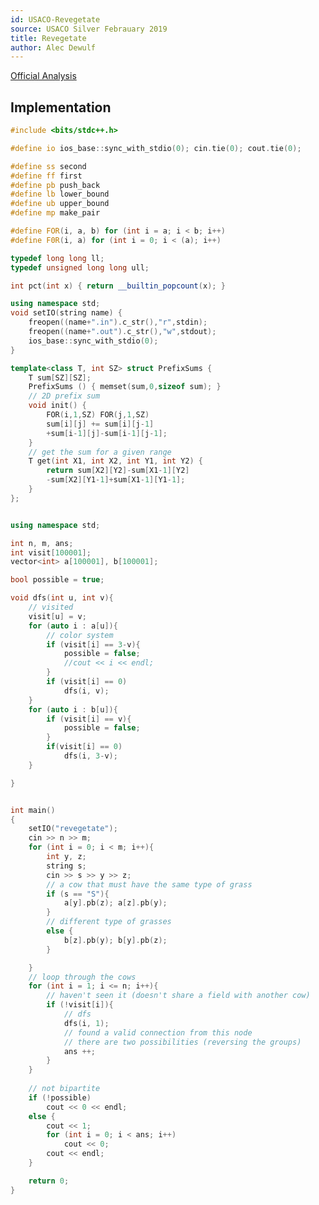 ```yaml
---
id: USACO-Revegetate
source: USACO Silver Febrauary 2019
title: Revegetate
author: Alec Dewulf
---
```


[Official Analysis](http://www.usaco.org/current/data/sol_revegetate_silver_feb19.html)


<LanguageSection>

<CPPSection>

## Implementation

```cpp
#include <bits/stdc++.h>

#define io ios_base::sync_with_stdio(0); cin.tie(0); cout.tie(0);

#define ss second
#define ff first
#define pb push_back
#define lb lower_bound
#define ub upper_bound
#define mp make_pair

#define FOR(i, a, b) for (int i = a; i < b; i++)
#define F0R(i, a) for (int i = 0; i < (a); i++)

typedef long long ll;
typedef unsigned long long ull;

int pct(int x) { return __builtin_popcount(x); }

using namespace std;
void setIO(string name) {
	freopen((name+".in").c_str(),"r",stdin);
	freopen((name+".out").c_str(),"w",stdout);
	ios_base::sync_with_stdio(0);
}

template<class T, int SZ> struct PrefixSums {
    T sum[SZ][SZ];
    PrefixSums () { memset(sum,0,sizeof sum); }
    // 2D prefix sum
    void init() {
        FOR(i,1,SZ) FOR(j,1,SZ)
        sum[i][j] += sum[i][j-1]
        +sum[i-1][j]-sum[i-1][j-1];
    }
    // get the sum for a given range
    T get(int X1, int X2, int Y1, int Y2) {
        return sum[X2][Y2]-sum[X1-1][Y2]
        -sum[X2][Y1-1]+sum[X1-1][Y1-1];
    }
};


using namespace std;

int n, m, ans;
int visit[100001];
vector<int> a[100001], b[100001];

bool possible = true;

void dfs(int u, int v){
    // visited
    visit[u] = v;
    for (auto i : a[u]){
        // color system
        if (visit[i] == 3-v){
            possible = false;
            //cout << i << endl;
        }
        if (visit[i] == 0)
            dfs(i, v);
    }
    for (auto i : b[u]){
        if (visit[i] == v){
            possible = false;
        }
        if(visit[i] == 0)
            dfs(i, 3-v);
    }

}


int main()
{
    setIO("revegetate");
    cin >> n >> m;
    for (int i = 0; i < m; i++){
        int y, z;
        string s;
        cin >> s >> y >> z;
        // a cow that must have the same type of grass
        if (s == "S"){
            a[y].pb(z); a[z].pb(y);
        }
        // different type of grasses
        else {
            b[z].pb(y); b[y].pb(z);
        }

    }
    // loop through the cows
    for (int i = 1; i <= n; i++){
        // haven't seen it (doesn't share a field with another cow)
        if (!visit[i]){
            // dfs
            dfs(i, 1);
            // found a valid connection from this node
            // there are two possibilities (reversing the groups)
            ans ++;
        }
    }
    
    // not bipartite
    if (!possible)
        cout << 0 << endl;
    else {
        cout << 1;
        for (int i = 0; i < ans; i++)
            cout << 0;
        cout << endl;
    }

    return 0;
}
```

</CPPSection>

</LanguageSection>
